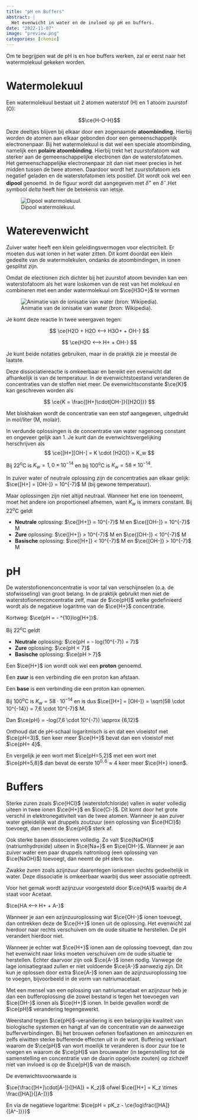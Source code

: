 ```yaml
---
title: "pH en Buffers"
abstract: |
  Het evenwicht in water en de invloed op pH en buffers.
date: "2022-11-07"
image: "preview.png"
categories: [chemie]
---
```


Om te begrijpen wat de pH is en hoe buffers werken, zal er eerst naar het watermolekuul gekeken worden.

# Watermolekuul

Een watermolekuul bestaat uit 2 atomen waterstof (H) en 1 atoom zuurstof (O):

$$\ce{H-O-H}$$

Deze deeltjes blijven bij elkaar door een zogenaamde **atoombinding**. Hierbij worden de atomen aan elkaar gebonden door een gemeenschappelijk electronenpaar. Bij het watermolekuul is dat wel een speciale atoombinding, namelijk een **polaire atoombinding**. Hierbij trekt het zuurstofatoom wat sterker aan de gemeenschappelijke electronen dan de waterstofatomen. Het gemeenschappelijke electronenpaar zit dan niet meer precies in het midden tussen de twee atomen. Daardoor wordt het zuurstofatoom iets negatief geladen en de waterstofatomen iets positief. Dit wordt ook wel een **dipool** genoemd. In de figuur wordt dat aangegeven met $\delta ^+$ en $\delta ^-$.Het symbool $delta$ heeft hier de betekenis van ietsje.

![Dipool watermolekuul.](water-dipool.png)

# Waterevenwicht

Zuiver water heeft een klein geleidingsvermogen voor electriciteit. Er moeten dus wat ionen in het water zitten. Dit komt doordat een klein gedeelte van de watermolekulen, ondanks de atoombindingen, in ionen gesplitst zijn.

Omdat de electronen zich dichter bij het zuurstof atoom bevinden kan een waterstofatoom als het ware loskomen van de rest van het molekuul en combineren met een ander watermolekuul om $\ce{H3O+}$ te vormen

![Animatie van de ionisatie van water (bron: Wikipedia).](water-ionisatie.gif)

Je komt deze reactie In twee weergaven tegen:

$$
\ce{H2O + H2O <--> H3O+ + OH-}
$$

$$
\ce{H2O <--> H+ + OH-}
$$

Je kunt beide notaties gebruiken, maar in de praktijk zie je meestal de laatste.

Deze dissociatiereactie is omkeerbaar en bereikt een evenwicht dat afhankelijk is van de temperatuur. In de evenwichtstoestand veranderen de concentraties van de stoffen niet meer. De evenwichtsconstante $\ce{K}$ kan geschreven worden als

$$
\ce{K = \frac{[H+]\cdot[OH-]}{[H2O]}}
$$

Met blokhaken wordt de concentratie van een stof aangegeven, uitgedrukt in mol/liter (M, molair).

In verdunde oplossingen is de concentratie van water nagenoeg constant en ongeveer gelijk aan 1. Je kunt dan de evenwichtsvergelijking herschrijven als 
$$
\ce{[H+][OH-] = K \cdot [H2O]} = K_w
$$


Bij 22^o^C is $K_w = 1,0 \times 10^{-14}$ en bij 100^o^C is $K_w = 58 \times 10^{-14}$.

In zuiver water of neutrale oplossing zijn de concentraties aan elkaar gelijk: $\ce{[H+] = [OH-]} = 10^{-7}$ M (bij gewone temperatuur).

Maar oplossingen zijn niet altijd neutraal. Wanneer het ene ion toeneemt, moet het andere ion proportioneel afnemen, want $K_w$ is immers constant. Bij 22^o^C geldt

-   **Neutrale** oplossing: $\ce{[H+]} = 10^{-7}$ M en $\ce{[OH-]} = 10^{-7}$ M
-   **Zure** oplossing: $\ce{[H+]} > 10^{-7}$ M en $\ce{[OH-]} < 10^{-7}$ M
-   **Basische** oplossing: $\ce{[H+]} < 10^{-7}$ M en $\ce{[OH-]} > 10^{-7}$ M

# pH

De waterstofionenconcentratie is voor tal van verschijnselen (o.a. de stofwisseling) van groot belang. In de praktijk gebruikt men niet de waterstofionenconcentratie zelf, maar de $\ce{pH}$ welke gedefinieerd wordt als de negatieve logaritme van de $\ce{H+}$ concentratie.

Kortweg: $\ce{pH = - ^{10}log[H+]}$.

Bij 22^o^C geldt

-   **Neutrale** oplossing: $\ce{pH = - log(10^{-7}) = 7}$
-   **Zure** oplossing: $\ce{pH < 7}$
-   **Basische** oplossing: $\ce{pH > 7}$

::: aside
Een $\ce{H+}$ ion wordt ook wel een **proton** genoemd.

Een **zuur** is een verbinding die een proton kan afstaan.

Een **base** is een verbinding die een proton kan opnemen.
:::

::: callout-note
Bij 100^o^C is $K_w = 58 \cdot 10^{-14}$ en is dus $\ce{[H+] = [OH-]} = \sqrt{58 \cdot 10^{-14}} = 7,6 \cdot 10^{-7}$ M.

Dan $\ce{pH} = -log(7,6 \cdot 10^{-7}) \approx {6,12}$
:::

::: callout-important
Onthoud dat de pH-schaal logaritmisch is en dat een vloeistof met $\ce{pH=3}$, tien keer meer $\ce{H+}$  bevat dan een vloeistof met $\ce{pH= 4}$.

En vergelijk je een wort met $\ce{pH=5,2}$ met een wort met $\ce{pH=5,8}$ dan bevat de eerste $10^{0,6} \approx 4$ keer meer $\ce{H+} ionen$.
:::

# Buffers

Sterke zuren zoals $\ce{HCl}$ (waterstofchloride) vallen in water volledig uiteen in twee ionen $\ce{H+}$ en $\ce{Cl-}$. Dit komt door het grote verschil in elektronegativiteit van de twee atomen. Wanneer je aan zuiver water geleidelijk wat druppels zoutzuur (een oplossing van $\ce{HCl}$) toevoegt, dan neemt de $\ce{pH}$ sterk af. 

Ook sterke basen dissocieren volledig. Zo valt $\ce{NaOH}$ (natriumhydroxide) uiteen in $\ce{Na+}$ en $\ce{OH-}$. Wanneer je aan zuiver water een paar druppels natronloog (een oplossing van $\ce{NaOH}$) toevoegt, dan neemt de pH sterk toe.

Zwakke zuren zoals azijnzuur daarentegen ioniseren slechts gedeeltelijk in water. Deze dissociatie is omkeerbaar waarbij dus weer associatie optreedt.

Voor het gemak wordt azijnzuur voorgesteld door $\ce{HA}$ waarbij de $A$ staat voor Acetaat.

$\ce{HA <--> H+ + A-}$

Wanneer je aan een azijnzuuroplossing wat $\ce{OH-}$ ionen toevoegt, dan ontrekken deze de $\ce{H+}$ ionen uit de oplossing. Het evenwicht zal hierdoor naar rechts verschuiven om de oude situatie te herstellen. De pH verandert hierdoor niet.

Wanneer je echter wat $\ce{H+}$ ionen aan de oplossing toevoegt, dan zou het evenwicht naar links moeten verschuiven om de oude situatie te herstellen. Echter daarvoor zijn ook $\ce{A-}$ ionen nodig. Vanwege de lage ionisatiegraad zullen er niet voldoende $\ce{A-}$ aanwezig zijn. Dit kun je oplossen door extra $\ce{A-}$ ionen aan de azijnzuuroplossing toe te voegen, bijvoorbeeld in de vorm van natriumacetaat.

Met een mensel van een oplossing van natriumacetaat en azijnzuur heb je dan een bufferoplossing die zowel bestand is tegen het toevoegen van $\ce{OH-}$ ionen als $\ce{H+}$ ionen. In beide gevallen wordt de $\ce{pH}$ verandering tegengewerkt.

::: callout-note
Weerstand tegen $\ce{pH}$-verandering is een belangrijke kwaliteit van biologische systemen en hangt af van de concentratie van de aanwezige bufferverbindingen. Bij het brouwen oefenen fosfaationen en aminozuren en zelfs eiwitten sterke bufferende effecten uit in de wort. Buffering verklaart waarom de $\ce{pH}$ van wort moeilijk te veranderen is door zuur toe te voegen en waarom de $\ce{pH}$ van brouwwater (in tegenstelling tot de samenstelling en concentratie van de daarin opgeloste zouten) op zichzelf niet van invloed is op de $\ce{pH}$ van de maisch.
:::

De evenwichtsvoorwaarde is

$\ce{\frac{[H+]\cdot[A-]}{[HA]} = K_z}$ ofwel $\ce{[H+] = K_z \times \frac{[HA]}{[A-]}}$

En via de negatieve logaritme: $\ce{pH = pK_z - \ce{log\frac{[HA]}{[A^-]}}}$

<!-- 
Enkele experimenten:

1.  Stel je gaat nu de oplossing 10 keer verdunnen, dan blijft de verhouding van beide concentraties hetzelfde en dus ook de $\ce{pH}$.

2.  Stel je maakt een mengsel met even grote concentraties azijnzuur en natriumacetaat, dus $\ce{[HA] = [A-]}$, dan is $\ce{log\frac{[HA]}{[A-]}} = log(1) = 0$ en wordt $pH = pK_z = 4,74 \text{( Binas 149)}$

3.  Stel je maakt een mengsel waarin de verhouding azijnzuur en natriumacetaat 0,5 is. Dan is $pH = 4,74 - log(0,5) = 4,74 + 0,30 = 5,04$
 -->
